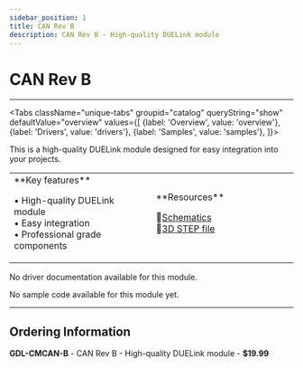 ```yaml
---
sidebar_position: 1
title: CAN Rev B
description: CAN Rev B - High-quality DUELink module
---
```



# CAN Rev B

<ProductImageSelector 
  partNumber="cmcan-b"
  productName="CAN Rev B"
/>

---

<Tabs className="unique-tabs" groupid="catalog" queryString="show" defaultValue="overview"
  values={[
    {label: 'Overview', value: 'overview'},
    {label: 'Drivers', value: 'drivers'},
    {label: 'Samples', value: 'samples'},
  ]}>

<TabItem value="overview">

This is a high-quality DUELink module designed for easy integration into your projects.

<table><td width='50%'>
**Key features**

• High-quality DUELink module<br/>
• Easy integration<br/>
• Professional grade components<br/>

</td><td width='50%'>
**Resources**
 
📄[Schematics](/sch/cmcan-b.pdf)<br/>
🔩[3D STEP file](/3d/cmcan-b.step)<br/>

</td></table>

</TabItem>

<TabItem value="drivers">

No driver documentation available for this module.

</TabItem>

<TabItem value="samples">

No sample code available for this module yet.

</TabItem>

</Tabs>

---

## Ordering Information

**GDL-CMCAN-B** - CAN Rev B - High-quality DUELink module - **$19.99**
